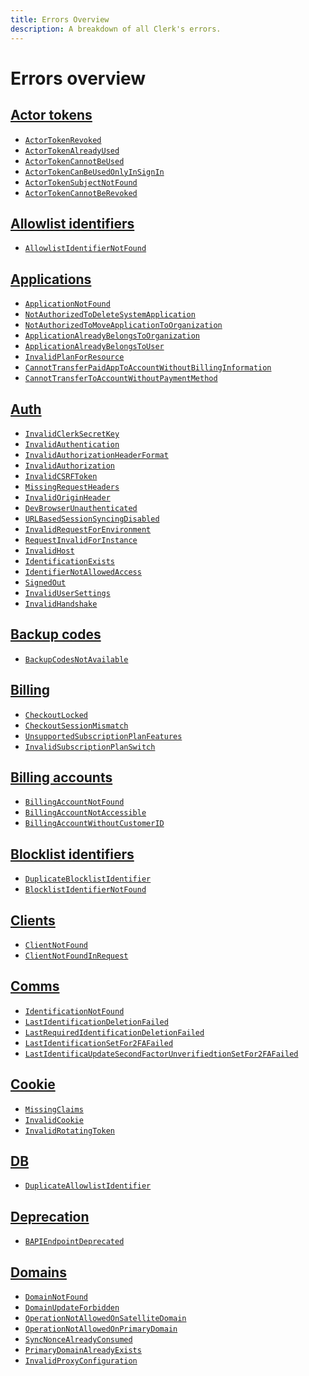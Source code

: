 ```yaml
---
title: Errors Overview
description: A breakdown of all Clerk's errors.
---
```


# Errors overview

## [Actor tokens](/docs/errors/actor-tokens)

* [`ActorTokenRevoked`](/docs/errors/actor-tokens#actor-token-revoked)
* [`ActorTokenAlreadyUsed`](/docs/errors/actor-tokens#actor-token-already-used)
* [`ActorTokenCannotBeUsed`](/docs/errors/actor-tokens#actor-token-cannot-be-used)
* [`ActorTokenCanBeUsedOnlyInSignIn`](/docs/errors/actor-tokens#actor-token-can-be-used-only-in-sign-in)
* [`ActorTokenSubjectNotFound`](/docs/errors/actor-tokens#actor-token-subject-not-found)
* [`ActorTokenCannotBeRevoked`](/docs/errors/actor-tokens#actor-token-cannot-be-revoked)

## [Allowlist identifiers](/docs/errors/allowlist-identifiers)

* [`AllowlistIdentifierNotFound`](/docs/errors/allowlist-identifiers#resource-not-found-code)

## [Applications](/docs/errors/applications)

* [`ApplicationNotFound`](/docs/errors/applications#application-not-found)
* [`NotAuthorizedToDeleteSystemApplication`](/docs/errors/applications#not-authorized-to-delete-system-application)
* [`NotAuthorizedToMoveApplicationToOrganization`](/docs/errors/applications#not-authorized-to-move-application-to-organization)
* [`ApplicationAlreadyBelongsToOrganization`](/docs/errors/applications#application-already-belongs-to-organization)
* [`ApplicationAlreadyBelongsToUser`](/docs/errors/applications#application-already-belongs-to-user)
* [`InvalidPlanForResource`](/docs/errors/applications#invalid-plan-for-resource)
* [`CannotTransferPaidAppToAccountWithoutBillingInformation`](/docs/errors/applications#cannot-transfer-paid-app-to-account-without-billing-information)
* [`CannotTransferToAccountWithoutPaymentMethod`](/docs/errors/applications#cannot-transfer-to-account-without-payment-method)

## [Auth](/docs/errors/auth)

* [`InvalidClerkSecretKey`](/docs/errors/auth#invalid-clerk-secret-key)
* [`InvalidAuthentication`](/docs/errors/auth#invalid-authentication)
* [`InvalidAuthorizationHeaderFormat`](/docs/errors/auth#invalid-authorization-header-format)
* [`InvalidAuthorization`](/docs/errors/auth#invalid-authorization)
* [`InvalidCSRFToken`](/docs/errors/auth#invalid-csrf-token)
* [`MissingRequestHeaders`](/docs/errors/auth#missing-request-headers)
* [`InvalidOriginHeader`](/docs/errors/auth#invalid-origin-header)
* [`DevBrowserUnauthenticated`](/docs/errors/auth#dev-browser-unauthenticated)
* [`URLBasedSessionSyncingDisabled`](/docs/errors/auth#url-based-session-syncing-disabled)
* [`InvalidRequestForEnvironment`](/docs/errors/auth#invalid-request-for-environment)
* [`RequestInvalidForInstance`](/docs/errors/auth#request-invalid-for-instance)
* [`InvalidHost`](/docs/errors/auth#invalid-host)
* [`IdentificationExists`](/docs/errors/auth#identification-exists)
* [`IdentifierNotAllowedAccess`](/docs/errors/auth#identifier-not-allowed-access)
* [`SignedOut`](/docs/errors/auth#signed-out)
* [`InvalidUserSettings`](/docs/errors/auth#invalid-user-settings)
* [`InvalidHandshake`](/docs/errors/auth#invalid-handshake)

## [Backup codes](/docs/errors/backup-codes)

* [`BackupCodesNotAvailable`](/docs/errors/backup-codes#backup-codes-not-available)

## [Billing](/docs/errors/billing)

* [`CheckoutLocked`](/docs/errors/billing#checkout-locked)
* [`CheckoutSessionMismatch`](/docs/errors/billing#checkout-session-mismatch)
* [`UnsupportedSubscriptionPlanFeatures`](/docs/errors/billing#unsupported-subscription-plan-features)
* [`InvalidSubscriptionPlanSwitch`](/docs/errors/billing#invalid-subscription-plan-switch)

## [Billing accounts](/docs/errors/billing-accounts)

* [`BillingAccountNotFound`](/docs/errors/billing-accounts#billing-account-not-found)
* [`BillingAccountNotAccessible`](/docs/errors/billing-accounts#billing-account-not-accessible)
* [`BillingAccountWithoutCustomerID`](/docs/errors/billing-accounts#billing-account-without-customer-id)

## [Blocklist identifiers](/docs/errors/blocklist-identifiers)

* [`DuplicateBlocklistIdentifier`](/docs/errors/blocklist-identifiers#duplicate-blocklist-identifier)
* [`BlocklistIdentifierNotFound`](/docs/errors/blocklist-identifiers#blocklist-identifier-not-found)

## [Clients](/docs/errors/clients)

* [`ClientNotFound`](/docs/errors/clients#client-not-found)
* [`ClientNotFoundInRequest`](/docs/errors/clients#client-not-found-in-request)

## [Comms](/docs/errors/comms)

* [`IdentificationNotFound`](/docs/errors/comms#identification-not-found)
* [`LastIdentificationDeletionFailed`](/docs/errors/comms#last-identification-deletion-failed)
* [`LastRequiredIdentificationDeletionFailed`](/docs/errors/comms#last-required-identification-deletion-failed)
* [`LastIdentificationSetFor2FAFailed`](/docs/errors/comms#last-identification-set-for2-fa-failed)
* [`LastIdentificaUpdateSecondFactorUnverifiedtionSetFor2FAFailed`](/docs/errors/comms#update-second-factor-unverified)

## [Cookie](/docs/errors/cookie)

* [`MissingClaims`](/docs/errors/cookie#missing-claims)
* [`InvalidCookie`](/docs/errors/cookie#invalid-cookie)
* [`InvalidRotatingToken`](/docs/errors/cookie#linvalid-rotating-token)

## [DB](/docs/errors/db)

* [`DuplicateAllowlistIdentifier`](/docs/errors/db#duplicate-allowlist-identifier)

## [Deprecation](/docs/errors/deprecation)

* [`BAPIEndpointDeprecated`](/docs/errors/deprecation#bapi-endpoint-deprecated)

## [Domains](/docs/errors/domains)

* [`DomainNotFound`](/docs/errors/domains#domain-not-found)
* [`DomainUpdateForbidden`](/docs/errors/domains#domain-update-forbidden)
* [`OperationNotAllowedOnSatelliteDomain`](/docs/errors/domains#operation-not-allowed-on-satellite-domain)
* [`OperationNotAllowedOnPrimaryDomain`](/docs/errors/domains#operation-not-allowed-on-primary-domain)
* [`SyncNonceAlreadyConsumed`](/docs/errors/domains#sync-nonce-already-consumed)
* [`PrimaryDomainAlreadyExists`](/docs/errors/domains#primary-domain-already-exists)
* [`InvalidProxyConfiguration`](/docs/errors/domains#invalid-proxy-configuration)